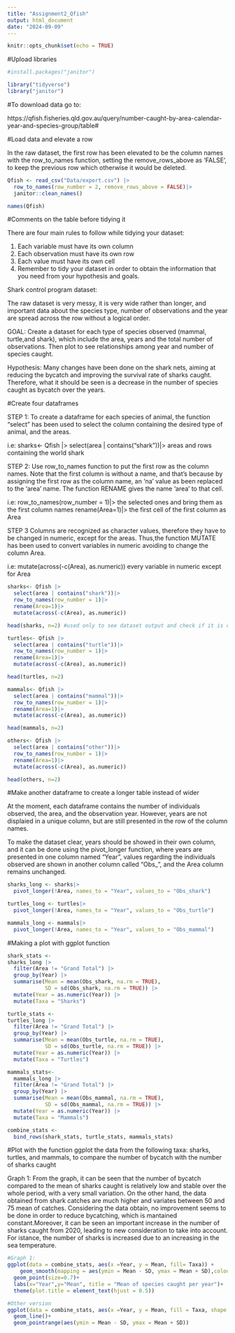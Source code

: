 ```yaml
---
title: "Assignment2_Qfish"
output: html_document
date: "2024-09-09"
---
```


```r
knitr::opts_chunk$set(echo = TRUE)
```


#Upload libraries
```r
#install.packages("janitor")

library("tidyverse")
library("janitor")
```

#To download data go to:

https://qfish.fisheries.qld.gov.au/query/number-caught-by-area-calendar-year-and-species-group/table#

#Load data and elevate a row

In the raw dataset, the first row has been elevated to be the column names with the row_to_names function, setting the remove_rows_above as 'FALSE', to keep the previous row which otherwise it would be deleted. 

```r
Qfish <- read_csv("Data/export.csv") |>
  row_to_names(row_number = 2, remove_rows_above = FALSE)|>
  janitor::clean_names()

names(Qfish)
```


#Comments on the table before tidying it

There are four main rules to follow while tidying your dataset:

1) Each variable must have its own column
2) Each observation must have its own row
3) Each value must have its own cell
4) Remember to tidy your dataset in order to obtain the information that you
   need from your hypothesis and goals.

Shark control program dataset:

The raw dataset is very messy, it is very wide rather than longer, and important data about the species type, number of observations and the year are spread across the row without a logical order. 

GOAL: Create a dataset for each type of species observed (mammal, turtle,and shark), which include the area, years and the total number of observations. Then plot to see relationships among year and number of species caught.

Hypothesis: Many changes have been done on the shark nets, aiming at reducing the bycatch and improving the survival rate of sharks caught. Therefore, what it should be seen is a decrease in the number of species caught as bycatch over the years.

#Create four dataframes

STEP 1:
To create a dataframe for each species of animal, the function "select" has been used to select the column containing the desired type of animal, and the areas. 

i.e: sharks<- Qfish |> select(area | contains("shark"))|> 
     \Select areas and rows containing the world shark

STEP 2:
Use row_to_names function to put the first row as the column names. 
Note that the first column is without a name, and that's because by assigning the first row as the column name, an 'na' value as been replaced to the 'area' name. The function RENAME gives the name 'area' to that cell.

i.e: row_to_names(row_number = 1)|> 
     \assign the selected ones and bring them as the first column names
     rename(Area=1)|> 
     \Rename the first cell of the first column as Area

STEP 3
Columns are recognized as character values, therefore they have to be changed in numeric, except for the areas. Thus,the function MUTATE has been used to convert variables in numeric avoiding to change the column Area. 

i.e:  mutate(across(-c(Area), as.numeric)) 
      \Mutate every variable in numeric except for Area


```r
sharks<- Qfish |> 
  select(area | contains("shark"))|> 
  row_to_names(row_number = 1)|> 
  rename(Area=1)|> 
  mutate(across(-c(Area), as.numeric))

head(sharks, n=2) #used only to see dataset output and check if it is okay

turtles<- Qfish |> 
  select(area | contains("turtle"))|>
  row_to_names(row_number = 1)|>
  rename(Area=1)|>
  mutate(across(-c(Area), as.numeric))

head(turtles, n=2)

mammals<- Qfish |> 
  select(area | contains("mammal"))|>
  row_to_names(row_number = 1)|>
  rename(Area=1)|>
  mutate(across(-c(Area), as.numeric))

head(mammals, n=2)

others<- Qfish |> 
  select(area | contains("other"))|>
  row_to_names(row_number = 1)|>
  rename(Area=1)|>
  mutate(across(-c(Area), as.numeric))

head(others, n=2)
```

#Make another dataframe to create a longer table instead of wider

At the moment, each dataframe contains the number of individuals observed, the area, and the observation year. However, years are not displaied in a unique column, but are still presented in the row of the column names. 

To make the dataset clear, years should be showed in their own column, and it can be done using the pivot_longer function, where years are presented in one column named "Year", values regarding the individuals observed are shown in another column called "Obs_", and the Area column remains unchanged. 

```r
sharks_long <- sharks|>
  pivot_longer(!Area, names_to = "Year", values_to = "Obs_shark")

turtles_long <- turtles|>
  pivot_longer(!Area, names_to = "Year", values_to = "Obs_turtle")

mammals_long <- mammals|>
  pivot_longer(!Area, names_to = "Year", values_to = "Obs_mammal")
```

#Making a plot with ggplot function

```r

shark_stats <- 
sharks_long |>
  filter(Area != "Grand Total") |>
  group_by(Year) |>
  summarise(Mean = mean(Obs_shark, na.rm = TRUE),
            SD = sd(Obs_shark, na.rm = TRUE)) |>
  mutate(Year = as.numeric(Year)) |>
  mutate(Taxa = "Sharks")

turtle_stats <- 
turtles_long |>
  filter(Area != "Grand Total") |>
  group_by(Year) |>
  summarise(Mean = mean(Obs_turtle, na.rm = TRUE),
            SD = sd(Obs_turtle, na.rm = TRUE)) |>
  mutate(Year = as.numeric(Year)) |>
  mutate(Taxa = "Turtles")

mammals_stats<-
  mammals_long |>
  filter(Area != "Grand Total") |>
  group_by(Year) |>
  summarise(Mean = mean(Obs_mammal, na.rm = TRUE),
            SD = sd(Obs_mammal, na.rm = TRUE)) |>
  mutate(Year = as.numeric(Year)) |>
  mutate(Taxa = "Mammals")

combine_stats <- 
  bind_rows(shark_stats, turtle_stats, mammals_stats)
```

#Plot with the function ggplot the data from the following taxa: sharks, turtles, and mammals, to compare the number of bycatch with the number of sharks caught

Graph 1: 
From the graph, it can be seen that the number of bycatch compared to the mean of sharks caught is relatively low and stable over the whole period, with a very small variation. On the other hand, the data obtained from shark catches are much higher and variates between 50 and 75 mean of catches.
Considering the data obtain, no improvement seems to be done in order to reduce bycatching, which is mantained constant.Moreover, it can be seen an important increase in the number of sharks caught from 2020, leading to new consideration to take into account. For istance, the number of sharks is increased due to an increasing in the sea temperature.

```r
#Graph 1: 
ggplot(data = combine_stats, aes(x =Year, y = Mean, fill= Taxa)) +
    geom_smooth(mapping = aes(ymin = Mean - SD, ymax = Mean + SD),colour = "black", size=0.5)+
  geom_point(size=0.7)+
  labs(x="Year",y="Mean", title = "Mean of species caught per year")+
  theme(plot.title = element_text(hjust = 0.5))

#Other version
ggplot(data = combine_stats, aes(x =Year, y = Mean, fill = Taxa, shape = Taxa), colour = "black") +
  geom_line()+
  geom_pointrange(aes(ymin = Mean - SD, ymax = Mean + SD))

```